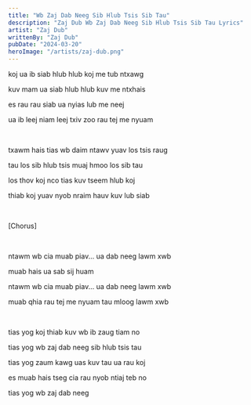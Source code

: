 ```yaml
---
title: "Wb Zaj Dab Neeg Sib Hlub Tsis Sib Tau"
description: "Zaj Dub Wb Zaj Dab Neeg Sib Hlub Tsis Sib Tau Lyrics"
artist: "Zaj Dub"
writtenBy: "Zaj Dub"
pubDate: "2024-03-20"
heroImage: "/artists/zaj-dub.png"
---
```


koj ua ib siab hlub hlub koj me tub ntxawg

kuv mam ua siab hlub hlub kuv me ntxhais

es rau rau siab ua nyias lub me neej

ua ib leej niam leej txiv zoo rau tej me nyuam

<br />

txawm hais tias wb daim ntawv yuav los tsis raug

tau los sib hlub tsis muaj hmoo los sib tau

los thov koj nco tias kuv tseem hlub koj

thiab koj yuav nyob nraim hauv kuv lub siab

<br />

[Chorus]

<br />

ntawm wb cia muab piav... ua dab neeg lawm xwb

muab hais ua sab sij huam

ntawm wb cia muab piav... ua dab neeg lawm xwb

muab qhia rau tej me nyuam tau mloog lawm xwb

<br />

tias yog koj thiab kuv wb ib zaug tiam no

tias yog wb zaj dab neeg sib hlub tsis tau

tias yog zaum kawg uas kuv tau ua rau koj

es muab hais tseg cia rau nyob ntiaj teb no

tias yog wb zaj dab neeg
